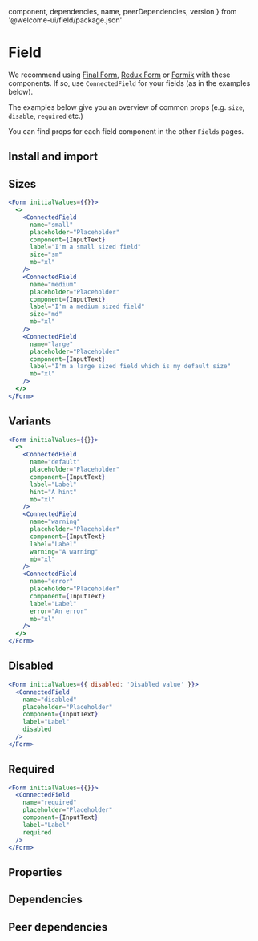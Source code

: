 
  component,
  dependencies,
  name,
  peerDependencies,
  version
} from '@welcome-ui/field/package.json'
# Field
<tagversion version={version} name={name} />

We recommend using [Final Form](https://github.com/final-form/react-final-form), [Redux Form](https://github.com/erikras/redux-form) or [Formik](https://github.com/jaredpalmer/formik) with these components. If so, use `ConnectedField` for your fields (as in the examples below).

The examples below give you an overview of common props (e.g. `size`, `disable`, `required` etc.)

You can find props for each field component in the other `Fields` pages.

## Install and import

<usage component={component} name={name} peerDependencies={peerDependencies} />

## Sizes

```jsx
<Form initialValues={{}}>
  <>
    <ConnectedField
      name="small"
      placeholder="Placeholder"
      component={InputText}
      label="I'm a small sized field"
      size="sm"
      mb="xl"
    />
    <ConnectedField
      name="medium"
      placeholder="Placeholder"
      component={InputText}
      label="I'm a medium sized field"
      size="md"
      mb="xl"
    />
    <ConnectedField
      name="large"
      placeholder="Placeholder"
      component={InputText}
      label="I'm a large sized field which is my default size"
      mb="xl"
    />
  </>
</Form>
```

## Variants

```jsx
<Form initialValues={{}}>
  <>
    <ConnectedField
      name="default"
      placeholder="Placeholder"
      component={InputText}
      label="Label"
      hint="A hint"
      mb="xl"
    />
    <ConnectedField
      name="warning"
      placeholder="Placeholder"
      component={InputText}
      label="Label"
      warning="A warning"
      mb="xl"
    />
    <ConnectedField
      name="error"
      placeholder="Placeholder"
      component={InputText}
      label="Label"
      error="An error"
      mb="xl"
    />
  </>
</Form>
```

## Disabled

```jsx
<Form initialValues={{ disabled: 'Disabled value' }}>
  <ConnectedField
    name="disabled"
    placeholder="Placeholder"
    component={InputText}
    label="Label"
    disabled
  />
</Form>
```

## Required

```jsx
<Form initialValues={{}}>
  <ConnectedField
    name="required"
    placeholder="Placeholder"
    component={InputText}
    label="Label"
    required
  />
</Form>
```

## Properties

<props of="ConnectedField" propTypes={props.propTypes} />

## Dependencies

<dependencies dependencies={dependencies} />

## Peer dependencies

<dependencies dependencies={peerDependencies} />
